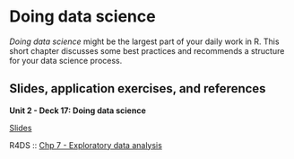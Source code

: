 # Doing data science {#doing-data-science}

*Doing data science* might be the largest part of your daily work in R.
This short chapter discusses some best practices and recommends a structure for your data science process.

## Slides, application exercises, and references

::: slide-deck
**Unit 2 - Deck 17: Doing data science**

::: slides
[Slides](https://lukas-jue.github.io/intro-tidyverse-2023-january/slides/u2-d17-doing-data-science/u2-d17-doing-data-science.html#1)
:::

::: reading
R4DS :: [Chp 7 - Exploratory data analysis](https://r4ds.had.co.nz/exploratory-data-analysis.html)
:::
:::
